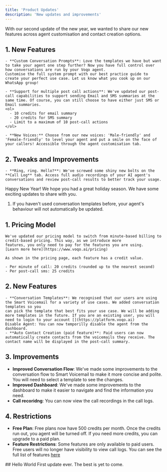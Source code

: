 ```yaml
---
title: 'Product Updates'
description: 'New updates and improvements'
---
```

<Update label="11th of February 2024">
  With our second update of the new year, we wanted to share our new features across agent customisation and contact creation options.

  ## 1. New Features
    - **Custom Conversation Prompts**: Love the templates we have but want to take your agent one step further? Now you have full control over how conversations are run by your Voqo agent.
    Customise the full system prompt with our best practice guide to create your perfect use case. Let us know what you cook up on our WhatsApp group!

    - **Support for multiple post call actions**: We've updated our post-call capabilities to support sending Email and SMS summaries at the same time. Of course, you can still choose to have either just SMS or Email summaries.
    <ol>
      - 10 credits for email summary 
      - 20 credits for SMS summary 
      - Limit to a maximum of 10 post-call actions
    </ol>

    - **New Voices:** Choose from our new voices: 'Male-friendly' and 'Female-friendly' to level your agent and put a smile on the face of your callers! Accessible through the agent customisation tab.

  ## 2. Tweaks and Improvements
    - **Ring, ring. Hello?**: We've screwed some shiny new bolts on the **Call Log** tab. Access full audio recordings of your AI agent's conversations and review post-call results to better track your usage.

</Update>
<Update label="10th of January 2024">
  Happy New Year! We hope you had a great holiday season. We have some exciting updates to share with you.
  
  <Note>
    <ol>
      <li>If you haven't used conversation templates before, your agent's behaviour will not automatically be updated.</li>
    </ol>
  </Note>

  ## 1. Pricing Model
    We've updated our pricing model to switch from minute-based billing to credit-based pricing. This way, as we introduce more 
    features, you only need to pay for the features you are using. 
    [Learn more here](https://www.voqo.ai/pricing)

    As shown in the pricing page, each feature has a credit value.

    - Per minute of call: 20 credits (rounded up to the nearest second)
    - Per post-call sms: 25 credits

  ## 2. New Features
    - **Conversation Templates**: We recognised that our users are using the Smart Voicemail for a variety of use cases. We added conversation templates so you 
    can pick the template that best fits your use case. We will be adding more templates in the future. If you are an existing user, you will need to login to your account [](https://platform.voqo.ai)
    Disable Agent: You can now temporilly disable the agent from the dashboard.
    - **Auto Contact Creation (paid feature)**: Paid users can now automatically create contacts from the voicemails they receive. The contact name will be displayed in the post-call summary.

  ## 3. Improvements
  - **Improved Conversation Flow**: We've made some improvements to the conversation flow to Smart Voicemail to make it more concise and polite. You will need to select a template to see the changes.
  - **Improved Dashboard**: We've made some improvements to the dashboard to make it easier to navigate and find the information you need.
  - **Call recoridng**: You can now view the call recordings in the call logs.
  ## 4. Restrictions
  - **Free Plan**: Free plans now have 500 credits per month. Once the credits run out, you agent will be turned off. If you need more credits, you can upgrade to a paid plan.
  - **Feature Restrictions**: Some features are only available to paid users. Free users will no longer have visibility to view call logs. You can see the full list of features [here](https://www.voqo.ai/pricing)

</Update>
<Update label="December 2024">
  ## Hello World
    First update ever. The best is yet to come.
</Update>